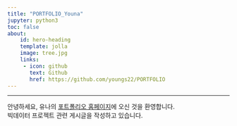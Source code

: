 ```yaml
---
title: "PORTFOLIO_Youna"
jupyter: python3
toc: false
about:
    id: hero-heading
    template: jolla
    image: tree.jpg
    links:
     - icon: github
       text: Github
       href: https://github.com/youngs22/PORTFOLIO
---
```

---

안녕하세요,  유나의 [포트폴리오 홈페이지](https://youngs22.github.io/PORTFOLIO/)에 오신 것을 환영합니다. <br>
빅데이터 프로젝트 관련 게시글을 작성하고 있습니다.
